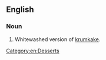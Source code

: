 ==English==

===Noun===
{{en-noun}}

# Whitewashed version of [[krumkake]].

[[Category:en:Desserts]]